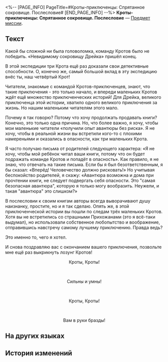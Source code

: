 <%-- [PAGE_INFO]
PageTitle=#Кроты-приключенцы: Спрятанное сокровище. Послесловие#
[END_PAGE_INFO] --%>
{{Предмет Инфобокс
|id          = 140174
|Изображение = Предмет Записи.png
|Тип         = Предмет миссии
|Инвентарь   = Миссии
|Редкость    = 3
|Эффект      = 
|Описание    = Несколько страниц из детской приключенческой книги, очень популярной в Белобоге.
}}
{{Описание|''«Кроты, Кроты,<br />Сильны и умны!<br />Кроты, Кроты,<br />Вам в руки бразды!»''}}
'''Кроты-приключенцы: Спрятанное сокровище. Послесловие''' — [[Предмет миссии]].

==Текст==
<div align="center">{{Цвет|Ключевой|Кроты-приключенцы: Спрятанное сокровище. Послесловие}}</div>
Какой бы сложной ни была головоломка, команду Кротов было не победить. «Невидимому сокровищу Дрейка» пришёл конец.

В этой экспедиции три Крота ещё раз доказали свои детективные способности. О, конечно же, самый большой вклад в эту экспедицию внёс ты, наш четвёртый Крот!

Читатели, знакомые с командой Кротов-приключенцев, знают, что такие приключения - это только начало, и впереди маленьких Кротов ждёт ещё множество приключенческих историй! Для Дрейка, великого приключенца этой истории, хватило одного великого приключения за жизнь. Но нашим маленьким читателям этого мало.

Почему я так говорю? Потому что хочу продолжать продавать книги? Конечно, это только одна причина. Но, что более важно, я хочу, чтобы мои маленькие читатели «получили опыт авантюры без риска». Я не хочу, чтобы в реальной жизни вы встретили кого-то с плохими намереньями и оказались в опасности, как три маленьких Крота.

Я часто получаю письма от родителей следующего характера: «Я не хочу, чтобы мой ребёнок читал ваши книги, потому что он будет подражать команде Кротов и попадёт в опасность». Как правило, я не знаю, что отвечать на такие письма. Если бы я был безответственным, я бы сказал: «Вперёд! Человечество должно рисковать!» Но учитывая беспокойство родителей, я скажу: «Авантюра возможна и дома при прочтении книги, не следует подвергать себя опасности. Это "самая безопасная авантюра", которую я только могу вообразить. Неужели, и такая "авантюра" это слишком?»

В послесловии к своим книгам авторы всегда выворачивают душу наизнанку, простите, но и я так сделаю. Опять же, в этой приключенческой истории вы пошли по следам трёх маленьких Кротов. Хотя вы не встретились со страшными Прихожанами (это я всё-таки выдумал), но использовали собственное любопытство и воображение, отправившись навстречу самому лучшему приключению. Правда ведь?

Это именно то, чего я хотел.

И снова поздравляю вас с окончанием вашего приключения, позвольте мне ещё раз выкрикнуть лозунг Кротов!

<div align="center">Кроты, Кроты!</div><br /><div align="center">Сильны и умны!</div><br /><div align="center">Кроты, Кроты!</div><br /><div align="center">Вам в руки бразды!</div>

==На других языках==
{{На других языках
|en   = ''The Adventurous Moles: Hidden Treasure'' &mdash; Postface
|zhs  = 《冒险鼹鼠队：隐形的宝藏》后记
|zht  = 《冒險鼴鼠隊：隱形的寶藏》後記
|ja   = 『モグラ冒険隊・見えない宝物』あとがき
|ko   = ≪두더지 모험단: 숨겨진 보물≫ 맺음말
|es   = Epílogo de «Los topos aventureros: el tesoro invisible»
|fr   = ''Les Taupes aventurières&nbsp;: Le trésor caché'' &mdash; Postface
|ru   = Кроты-приключенцы: Спрятанное сокровище. Послесловие
|th   = "การผจญภัยของแก๊งตัวตุ่น: สมบัติเร้นลับ" - บทส่งท้าย
|vi   = "Đội Chuột Chũi Phiêu Lưu: Kho Báu Ẩn Giấu" - Tái Bút
|de   = „Die abenteuerlustigen Maulwürfe: Verborgener Schatz“ – Nachwort
|id   = "Petualang The Moles: Harta Karun Tersembunyi" &mdash; Epilog
|pt   = "As Toupeiras Aventureiras: Tesouro Escondido" &mdash; Posfácio
}}

==История изменений==
{{История изменений|3.5}}